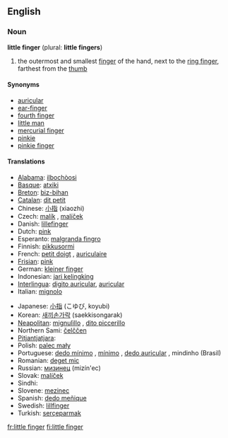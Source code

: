 ==English==

===Noun===
'''little finger''' (plural: '''little fingers''')

# the outermost and smallest [[finger]] of the hand, next to the [[ring finger]], farthest from the [[thumb]]

====Synonyms====
*[[auricular]]
*[[ear-finger]]
*[[fourth finger]]
*[[little man]]
*[[mercurial finger]]
*[[pinkie]]
*[[pinkie finger]]

====Translations====
{{trans-top|outermost and smallest finger of the hand}}
*[[Alabama]]: [[ilbochòosi]]
*[[Basque]]: [[atxiki]]
*[[Breton]]: [[biz-bihan]] {{m}}
*[[Catalan]]: [[dit petit]] {{m}}
*Chinese: [[小指]] (xiaozhi)
*Czech: [[malík]] {{m}}, [[malíček]] {{m}}
*Danish: [[lillefinger]]
*Dutch: [[pink]] {{m}}
*Esperanto: [[malgranda fingro]]
*Finnish: [[pikkusormi]]
*French: [[petit doigt]] {{m}}, [[auriculaire]] {{m}}
*[[Frisian]]: [[pink]]
*German: [[kleiner finger]] {{m}}
*Indonesian: [[jari kelingking]]
*[[Interlingua]]: [[digito auricular]], [[auricular]]
*Italian: [[mignolo]] {{m}}
{{trans-mid}}
*Japanese: [[小指]] (こゆび, koyubi)
*Korean: [[새끼손가락]] (saekkisongarak)
*[[Neapolitan]]: [[mignulìllo]] {{m}}, [[dito piccerillo]] {{m}}
*Northern Sami: [[čelččen]]
*[[Pitjantjatjara]]: {{unicode|[[maṟa ngaḻi]]}}
*Polish: [[palec mały]] {{m}}
*Portuguese: [[dedo mínimo]] {{m}}, [[mínimo]] {{m}}, [[dedo auricular]] {{m}}, mindinho {{m}} (Brasil)
*Romanian: [[deget mic]] {{n}}
*Russian: [[мизинец]] (mizín'ec) {{m}}
*Slovak: [[malíček]] {{m}}
*Sindhi: {{SDchar|[[چِيچَ]]}} {{f}}
*Slovene: [[mezinec]] {{m}}
*Spanish: [[dedo meñique]] {{m}}
*Swedish: [[lillfinger]]
*Turkish: [[serçeparmak]]
{{trans-bottom}}

[[fr:little finger]]
[[fi:little finger]]